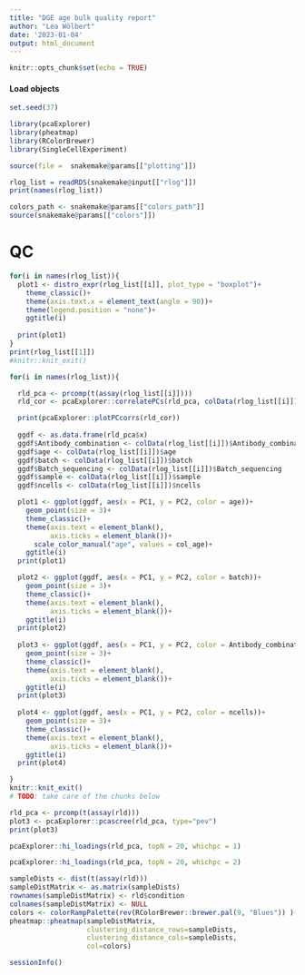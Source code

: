 ```yaml
---
title: "DGE age bulk quality report"
author: "Lea Wölbert"
date: '2023-01-04'
output: html_document
---
```


```r
knitr::opts_chunk$set(echo = TRUE)
```

#### Load objects

```r
set.seed(37)
```

```r
library(pcaExplorer)
library(pheatmap)
library(RColorBrewer)
library(SingleCellExperiment)
```

```r
source(file =  snakemake@params[["plotting"]])
```

```r
rlog_list = readRDS(snakemake@input[["rlog"]])
print(names(rlog_list))
```

```r
colors_path <- snakemake@params[["colors_path"]]
source(snakemake@params[["colors"]])
```

# QC

```r
for(i in names(rlog_list)){
  plot1 <- distro_expr(rlog_list[[i]], plot_type = "boxplot")+
    theme_classic()+
    theme(axis.text.x = element_text(angle = 90))+
    theme(legend.position = "none")+
    ggtitle(i)
  
  print(plot1)
}
print(rlog_list[[1]])
#knitr::knit_exit()
```

```r

for(i in names(rlog_list)){

  rld_pca <- prcomp(t(assay(rlog_list[[i]])))
  rld_cor <- pcaExplorer::correlatePCs(rld_pca, colData(rlog_list[[i]]))

  print(pcaExplorer::plotPCcorrs(rld_cor))
  
  ggdf <- as.data.frame(rld_pca$x)
  ggdf$Antibody_combination <- colData(rlog_list[[i]])$Antibody_combination
  ggdf$age <- colData(rlog_list[[i]])$age
  ggdf$batch <- colData(rlog_list[[i]])$batch
  ggdf$Batch_sequencing <- colData(rlog_list[[i]])$Batch_sequencing
  ggdf$sample <- colData(rlog_list[[i]])$sample
  ggdf$ncells <- colData(rlog_list[[i]])$ncells

  plot1 <- ggplot(ggdf, aes(x = PC1, y = PC2, color = age))+
    geom_point(size = 3)+
    theme_classic()+
    theme(axis.text = element_blank(),
          axis.ticks = element_blank())+
      scale_color_manual("age", values = col_age)+
    ggtitle(i)
  print(plot1)

  plot2 <- ggplot(ggdf, aes(x = PC1, y = PC2, color = batch))+
    geom_point(size = 3)+
    theme_classic()+
    theme(axis.text = element_blank(),
          axis.ticks = element_blank())+
    ggtitle(i)
  print(plot2)
  
  plot3 <- ggplot(ggdf, aes(x = PC1, y = PC2, color = Antibody_combination))+
    geom_point(size = 3)+
    theme_classic()+
    theme(axis.text = element_blank(),
          axis.ticks = element_blank())+
    ggtitle(i)
  print(plot3)
  
  plot4 <- ggplot(ggdf, aes(x = PC1, y = PC2, color = ncells))+
    geom_point(size = 3)+
    theme_classic()+
    theme(axis.text = element_blank(),
          axis.ticks = element_blank())+
    ggtitle(i)
  print(plot4)

}
knitr::knit_exit()
# TODO: take care of the chunks below
```

```r
rld_pca <- prcomp(t(assay(rld)))
plot3 <- pcaExplorer::pcascree(rld_pca, type="pev")
print(plot3)
```

```r
pcaExplorer::hi_loadings(rld_pca, topN = 20, whichpc = 1)
```

```r
pcaExplorer::hi_loadings(rld_pca, topN = 20, whichpc = 2)
```

```r
sampleDists <- dist(t(assay(rld)))
sampleDistMatrix <- as.matrix(sampleDists)
rownames(sampleDistMatrix) <- rld$condition
colnames(sampleDistMatrix) <- NULL
colors <- colorRampPalette(rev(RColorBrewer::brewer.pal(9, "Blues")) )(255)
pheatmap::pheatmap(sampleDistMatrix,
                   clustering_distance_rows=sampleDists,
                   clustering_distance_cols=sampleDists,
                   col=colors)
```

```r
sessionInfo()
```